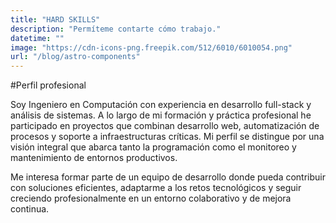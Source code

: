 ```yaml
---
title: "HARD SKILLS"
description: "Permíteme contarte cómo trabajo."
datetime: ""
image: "https://cdn-icons-png.freepik.com/512/6010/6010054.png"
url: "/blog/astro-components"
---
```


#Perfil profesional

Soy Ingeniero en Computación con experiencia en desarrollo full-stack y análisis de sistemas. A lo largo de mi formación y práctica profesional he participado en proyectos que combinan desarrollo web, automatización de procesos y soporte a infraestructuras críticas. Mi perfil se distingue por una visión integral que abarca tanto la programación como el monitoreo y mantenimiento de entornos productivos.

Me interesa formar parte de un equipo de desarrollo donde pueda contribuir con soluciones eficientes, adaptarme a los retos tecnológicos y seguir creciendo profesionalmente en un entorno colaborativo y de mejora continua.